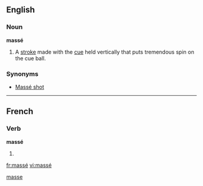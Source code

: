 {{also|masse}}
==English==

===Noun===
'''massé'''

# {{billiards}} A [[stroke]] made with the [[cue]] held vertically that puts tremendous spin on the cue ball.

===Synonyms===
* [[Massé shot]]

[[Category:English words spelled with diacritics|masse]]

----

==French==

===Verb===
'''massé'''

# {{past participle of|[[masser#French|masser]]|lang=French}}

[[fr:massé]]
[[vi:massé]]